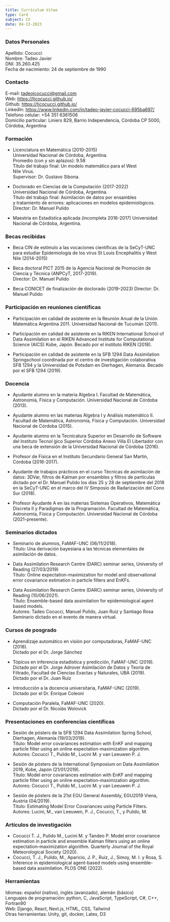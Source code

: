 ```yaml
---
title: Currículum Vitae
type: Card
subject: CV
date: 04-13-2023
---
```


### Datos Personales  
Apellido: Cocucci  
Nombre: Tadeo Javier  
DNI: 35.260.425  
Fecha de nacimiento: 24 de septiembre de 1990


### Contacto  
E-mail: tadeojcocucci@gmail.com  
Web: https://tjcocucci.github.io/  
Github: https://tjcocucci.github.io/  
LinkedIn: https://www.linkedin.com/in/tadeo-javier-cocucci-695ba697/  
Telefono celular: +54 351 6361506  
Domicilio particular: Liniers 829, Barrio Independencia, Córdoba CP 5000, Córdoba, Argentina  

### Formación
- Licenciatura en Matemática (2010-2015)  
Universidad Nacional de Córdoba, Argentina.  
Promedio (con y sin aplazos): 9.58  
Título del trabajo final: Un modelo matemático para el West  
Nile Virus.  
Supervisor: Dr. Gustavo Sibona.

- Doctorado en Ciencias de la Computación (2017-2022)  
Universidad Nacional de Córdoba, Argentina.  
Título del trabajo final: Asimilación de datos por ensambles  
y tratamiento de errores: aplicaciones en modelos epidemiológicos.  
Director: Dr. Manuel Pulido

- Maestría en Estadística aplicada (incompleta 2016-2017)
Universidad Nacional de Córdoba, Argentina.

### Becas recibidas
- Beca CIN de estímulo a las vocaciones científicas de la SeCyT-UNC para estudiar Epidemiología de los virus St Louis Encephalitis y West Nile (2014-2015)

- Beca doctoral PICT 2015 de la Agencia Nacional de Promoción de Ciencia y Técnica (ANPCyT, 2017-2019).  
Director: Dr. Manuel Pulido

- Beca CONICET de finalización de doctorado (2019-2023)
Director: Dr. Manuel Pulido

### Participación en reuniones científicas
- Participación en calidad de asistente en la Reunión Anual de
la Unión Matemática Argentina 2011. Universidad Nacional
de Tucumán (2011).

- Participación en calidad de asistente en la RIKEN International School of Data Assimilation en el RIKEN Advanced
Institute for Computational Science (AICS) Kobe, Japón.
Becado por el instituto RIKEN (2018).

- Participación en calidad de asistente en la SFB 1294 Data
Assimilation Springschool coordinada por el centro de investigación colaborativa SFB 1294 y la Universidad de Potsdam
en Dierhagen, Alemania. Becado por el SFB 1294 (2019).

### Docencia
- Ayudante alumno en la materia  ́Algebra I. Facultad de Matemática,
Astronomía, Física y Computación. Universidad Nacional de
Córdoba (2013).

- Ayudante alumno en las materias  ́Algebra I y Análisis matemático
II. Facultad de Matemática, Astronomía, Física y Computación.
Universidad Nacional de Córdoba (2015).

- Ayudante alumno en la Tecnicatura Superior en Desarrollo de Software del Instituto Tecnol ́gico Superior Córdoba Anexo Villa El Libertador con una beca de extensión de la Universidad Nacional de Córdoba (2016).

- Profesor de Física en el Instituto Secundario General San Martín, Córdoba (2016-2017).

- Ayudante de trabajos prácticos en el curso Técnicas de asimilación de datos: 3DVar, filtros de Kalman por ensambles y filtros de partículas dictado por el Dr. Manuel Pulido los días 25 y 28 de septiembre del 2018 en la SeCyT-UNC en el marco del IV Simposio de Radarización del Cono Sur (2018).

- Profesor Ayudante A en las materias Sistemas Operativos, Matemática Discreta II y Paradigmas de la Programación. Facultad de Matemática, Astronomía, Física y Computación. Universidad Nacional de Córdoba (2021-presente).

### Seminarios dictados
- Seminario de alumnos, FaMAF-UNC (06/11/2018).  
Título: Una derivación bayesiana a las técnicas elementales
de asimilación de datos.

- Data Assimilation Research Centre (DARC) seminar series,
University of Reading (27/03/2019)  
Título: Online expectation-maximization for model and observational error covariance estimation in particle filters and EnKFs.

- Data Assimilation Research Centre (DARC) seminar series,
University of Reading (10/06/2021).    
Título: Ensemble-based data assimilation for epidemiological
agent based models.  
Autores: Tadeo Cocucci, Manuel Pulido, Juan Ruiz y Santiago Rosa  
Seminario dictado en el evento de manera virtual.

### Cursos de posgrado
- Aprendizaje automático en visión por computadoras, FaMAF-UNC (2018).  
Dictado por el Dr. Jorge Sánchez

- Tópicos en inferencia estadística y predicción, FaMAF-UNC (2019).
Dictado por el Dr. Jorge Adrover
Asimilación de Datos y Teoría de Filtrado, Facultad de Ciencias Exactas y Naturales, UBA (2019).  
Dictado por el Dr. Juan Ruíz

- Introducción a la docencia universitaria, FaMAF-UNC (2019).  
Dictado por el Dr. Enrique Coleoni

- Computación Paralela, FaMAF-UNC (2020).  
Dictado por el Dr. Nicolás Wolovick

### Presentaciones en conferencias científicas
- Sesión de pósters de la SFB 1294 Data Assimilation Spring
School, Dierhagen, Alemania (19/03/2019).  
Título: Model error covariances estimation with EnKF and mapping particle filter using an online expectation-maximization algorithm.  
Autores: Cocucci T., Pulido M., Lucini M. y van Leeuwen P. J.

- Sesión de pósters de la International Symposium on Data
Assimilation 2019, Kobe, Japón (21/01/2019).  
Título: Model error covariances estimation with EnKF and mapping particle filter using an online expectation-maximization algorithm.  
Autores: Cocucci T., Pulido M., Lucini M. y van Leeuwen P. J.

- Sesión de pósters de la 21st EGU General Assembly, EGU2019
Viena, Austria (04/2019).  
Título: Estimating Model Error Covariances using Particle Filters.  
Autores: Lucini, M., van Leeuwen, P. J., Cocucci,
T., y Pulido, M.

### Artículos de investigación
- Cocucci T. J., Pulido M., Lucini M. y Tandeo P. Model error covariance estimation in particle and ensemble Kalman
filters using an online expectation–maximization algorithm.
Quarterly Journal of the Royal Meteorological Society (2020).
- Cocucci, T. J., Pulido, M., Aparicio, J. P., Ruíz, J., Simoy,
M. I. y Rosa, S. Inference in epidemiological agent-based
models using ensemble-based data assimilation. PLOS ONE (2022).

### Herramientas
Idiomas: español (nativo), inglés (avanzado), alemán (básico)  
Lenguajes de programación: python, C, JavaScript, TypeScript, C#, C++, Fortran90  
Web: Django, React, Next.js, HTML, CSS, Tailwind  
Otras herramientas: Unity, git, docker, Latex, D3
